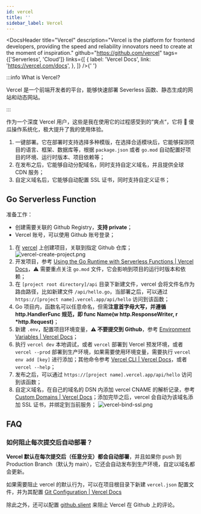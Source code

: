 ```yaml
---
id: vercel
title: ''
sidebar_label: Vercel
---
```



<DocsHeader
  title="Vercel"
  description="Vercel is the platform for frontend developers, providing the speed and reliability innovators need to create at the moment of inspiration."
  github="https://github.com/vercel"
  tags={['Serverless', 'Cloud']}
  links={[
    {
      label: 'Vercel Docs',
      link: 'https://vercel.com/docs',
    },
  ]}
/>{' '}

:::info What is Vercel?

Vercel 是一个前端开发者的平台，能够快速部署 Severless 函数、静态生成的网站和动态网站。

:::

作为一个深度 Vercel 用户，这些是我在使用它的过程感受到的“爽点“，它将 🤪 傻瓜操作系统化，极大提升了我的使用体验。

1. 一键部署。它在部署时支持选择多种模版，在选择合适模块后，它能够探测项目的语言、框架、数据库等，根据 `package.json` 或者 `go.mod` 自动配置好项目的环境、运行时版本、项目依赖等；
2. 在发布之后，它能够自动分配域名，同时支持自定义域名，并且提供全球 CDN 服务；
3. 自定义域名后，它能够自动配置 SSL 证书，同时支持自定义证书；

## Go Serverless Function

准备工作：

- 创建需要关联的 Github Registry，**支持 private**；
- Vercel 账号，可以使用 Github 账号登录；

1. 在 [vercel](https://vercel.com/) 上创建项目，关联到指定 Github 仓库；
   ![vercel-create-project.png](https://img.joyjoy.cc/server/vercel-create-project.png)
2. 开发项目，参考 [Using the Go Runtime with Serverless Functions | Vercel Docs](https://vercel.com/docs/concepts/functions/serverless-functions/runtimes/go#)，⚠️ 需要重点关注 `go.mod` 文件，它会影响到项目的运行时版本和依赖；
3. 在 `[project root directory]/api` 目录下新建文件，vercel 会将文件名作为路由路径，比如新建文件 `/api/hello.go`，当部署之后，可以通过 `https://[project name].vercel.app/api/hello` 访问到该函数；
4. Go 项目内，函数名可以任意命名，但需**注意首字母大写，并遵循 http.HandlerFunc 规范，即 func Name(w http.ResponseWriter, r \*http.Request)**；
5. 新建 `.env`，配置项目环境变量，**⚠️ 不要提交到 Github**，参考 [Environment Variables | Vercel Docs](https://vercel.com/docs/concepts/projects/environment-variables#)；
6. 执行 `vercel dev` 本地调试，或者 `vercel` 部署到 Vercel 预发环境，或者 `vercel --prod` 部署到生产环境，如果需要使用环境变量，需要执行 `vercel env add [key]` 进行添加；其他命令参考 [Vercel CLI | Vercel Docs](https://vercel.com/docs/cli)，或者 `vercel --help`；
7. 发布之后，可以通过 `https://[project name].vercel.app/api/hello` 访问到该函数；
8. 自定义域名，在自己的域名的 DSN 内添加 vercel CNAME 的解析记录，参考 [Custom Domains | Vercel Docs](https://vercel.com/docs/custom-domains)；添加完毕之后，vercel 会自动为该域名添加 SSL 证书，并绑定到当前服务；
   ![vercel-bind-ssl.png](https://img.joyjoy.cc/server/vercel-bind-ssl.png)

## FAQ

### 如何阻止每次提交后自动部署？

**Vercel 默认在每次提交后（任意分支）都会自动部署**，并且如果你 push 到 Production Branch（默认为 main），它还会自动发布到生产环境，自定以域名都会更新。

如果需要阻止 vercel 的默认行为，可以在项目根目录下新建 `vercel.json` 配置文件，并为其配置 [Git Configuration | Vercel Docs](https://vercel.com/docs/concepts/projects/project-configuration/git-configuration)

除此之外，还可以配置 [github.slient](https://vercel.com/docs/concepts/projects/project-configuration/git-configuration#github.silent) 来阻止 Vercel 在 Github 上的评论。
